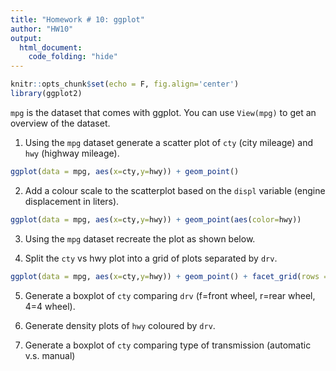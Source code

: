 ---
title: "Homework # 10: ggplot"
author: "HW10"
output: 
  html_document:
    code_folding: "hide"
---

```{r setup, include=FALSE}
knitr::opts_chunk$set(echo = F, fig.align='center')
library(ggplot2)
```

`mpg` is the dataset that comes with ggplot.  You can use `View(mpg)` to get an overview of the dataset. 

1. Using the `mpg` dataset generate a scatter plot of `cty` (city mileage) and `hwy` (highway mileage).
```{r}
ggplot(data = mpg, aes(x=cty,y=hwy)) + geom_point()
```

2. Add a colour scale to the scatterplot based on the `displ` variable (engine displacement in liters).
```{r}
ggplot(data = mpg, aes(x=cty,y=hwy)) + geom_point(aes(color=hwy))

```

3. Using the `mpg` dataset recreate the plot as shown below.


4. Split the `cty` vs hwy plot into a grid of plots separated by `drv`. 
```{r}
ggplot(data = mpg, aes(x=cty,y=hwy)) + geom_point() + facet_grid(rows = vars(drv))
```


5. Generate a boxplot of `cty` comparing `drv` (f=front wheel, r=rear wheel, 4=4 wheel).


6. Generate density plots of `hwy` coloured by `drv`.  


7. Generate a boxplot of `cty` comparing type of transmission (automatic v.s. manual)

